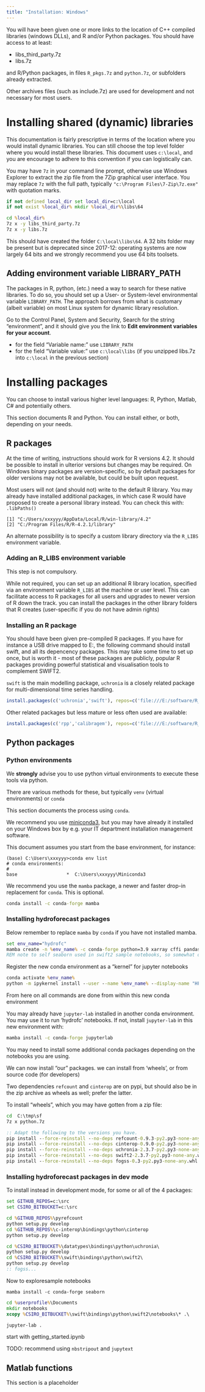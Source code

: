 ```yaml
---
title: "Installation: Windows"
---
```


You will have been given one or more links to the location of C++ compiled libraries (windows DLLs), and R and/or Python packages. You should have access to at least:

* libs_third_party.7z
* libs.7z

and R/Python packages, in files `R_pkgs.7z` and `python.7z`, or subfolders already extracted.

Other archives files (such as include.7z) are used for development and not necessary for most users.

# Installing shared (dynamic) libraries

This documentation is fairly prescriptive in terms of the location where you would install dynamic libraries. You can still choose the top level folder where you would install these libraries. This document uses `c:\local`, and you are encourage to adhere to this convention if you can logistically can.

You may have `7z` in your command line prompt, otherwise use Windows Explorer to extract the zip file from the 7Zip graphical user interface. You may replace `7z` with the full path, typically `"c:\Program Files\7-Zip\7z.exe"` with quotation marks.

```bat
if not defined local_dir set local_dir=c:\local
if not exist %local_dir% mkdir %local_dir%\libs\64

cd %local_dir%
7z x -y libs_third_party.7z
7z x -y libs.7z
```

This should have created the folder `C:\local\libs\64`. A 32 bits folder may be present but is deprecated since 2017-12: operating systems are now largely 64 bits and we strongly recommend you use 64 bits toolsets.

## Adding environment variable LIBRARY_PATH

The packages in R, python, (etc.) need a way to search for these native libraries. To do so, you should set up a User- or System-level environmental variable `LIBRARY_PATH`. The approach borrows from what is customary (albeit variable) on most Linux system for dynamic library resolution.

Go to the Control Panel, System and Security\System, Search for the string "environment", and it should give you the link to **Edit environment variables for your account**.

* for the field "Variable name:" use `LIBRARY_PATH`
* for the field "Variable value:" use `c:\local\libs`  (if you unzipped libs.7z into `c:\local` in the previous section)

# Installing packages

You can choose to install various higher level languages: R, Python, Matlab, C# and potentially others.

This section documents R and Python. You can install either, or both, depending on your needs.

## R packages

At the time of writing, instructions should work for R versions 4.2. It should be possible to install in ulterior versions but changes may be required. On Windows binary packages are version-specific, so by default packages for older versions may not be available, but could be built upon request.

Most users will not (and should not) write to the default R library. You may already have installed additional packages, in which case R would have proposed to create a personal library instead. You can check this with: `.libPaths()`

```
[1] "C:/Users/xxxyyy/AppData/Local/R/win-library/4.2"
[2] "C:/Program Files/R/R-4.2.1/library"             
```

An alternate possibility is to specify a custom library directory via the `R_LIBS` environment variable.

### Adding an R_LIBS environment variable

This step is not compulsory.

While not required, you can set up an additional R library location, specified via an environment variable `R_LIBS` at the machine or user level. This can facilitate access to R packages for all users and upgrades to newer version of R down the track. you can install the packages in the other library folders that R creates (user-specific if you do not have admin rights)

### Installing an R package

You should have been given pre-compiled R packages. If you have for instance a USB drive mapped to E:, the following command should install swift, and all its depencency packages. This may take some time to set up once, but is worth it - most of these packages are publicly, popular R packages providing powerful statistical and visualisation tools to complement SWIFT2.

`swift` is the main modelling package, `uchronia` is a closely related package for multi-dimensional time series handling. 

```R
install.packages(c('uchronia','swift'), repos=c('file:///E:/software/R_pkgs', 'https://cran.csiro.au'), type='win.binary')
```

Other related packages but less mature or less often used are available:

```R
install.packages(c('rpp','calibragem'), repos=c('file:///E:/software/R_pkgs', 'https://cran.csiro.au'), type='win.binary')
```

## Python packages

### __Python environments__

We **strongly** advise you to use python virtual environments to execute these tools via python.

There are various methods for these, but typically `venv` (virtual environments) or `conda`

This section documents the process using `conda`.

We recommend you use [miniconda3](https://docs.conda.io/en/latest/miniconda.html), but you may have already it installed on your Windows box by e.g. your IT department installation management software.

This document assumes you start from the base environment, for instance:

```text
(base) C:\Users\xxxyyy>conda env list
# conda environments:
#
base                  *  C:\Users\xxxyyy\Miniconda3
```

We recommend you use the `mamba` package, a newer and faster drop-in replacement for `conda`. This is optional.

```bat
conda install -c conda-forge mamba
```

### __Installing hydroforecast packages__

Below remember to replace `mamba` by `conda` if you have not installed mamba.

```bat
set env_name="hydrofc"
mamba create -n %env_name% -c conda-forge python=3.9 xarray cffi pandas numpy matplotlib ipykernel jsonpickle netcdf4 seaborn
REM note to self seaborn used in swift2 sample notebooks, so somewhat optional.
```

Register the new conda environment as a "kernel" for jupyter notebooks

```bat
conda activate %env_name%
python -m ipykernel install --user --name %env_name% --display-name "HFC"
```

From here on all commands are done from within this new conda environment

You may already have `jupyter-lab` installed in another conda environment. You may use it to run 'hydrofc' notebooks. If not, install `jupyter-lab` in this new environment with:

```bat
mamba install -c conda-forge jupyterlab
```

You may need to install some additional conda packages depending on the notebooks you are using.

We can now install "our" packages. we can install from 'wheels', or from source code (for developers)

Two dependencies `refcount` and `cinterop` are on pypi, but should also be in the zip archive as wheels as well; prefer the latter.

To install "wheels", which you may have gotten from a zip file:

```bat
cd  C:\tmp\sf
7z x python.7z

:: Adapt the following to the versions you have.
pip install --force-reinstall --no-deps refcount-0.9.3-py2.py3-none-any.whl
pip install --force-reinstall --no-deps cinterop-0.9.0-py2.py3-none-any.whl
pip install --force-reinstall --no-deps uchronia-2.3.7-py2.py3-none-any.whl
pip install --force-reinstall --no-deps swift2-2.3.7-py2.py3-none-any.whl
pip install --force-reinstall --no-deps fogss-0.3-py2.py3-none-any.whl
```

### __Installing hydroforecast packages in dev mode__

To install instead in development mode, for some or all of the 4 packages:

```bat
set GITHUB_REPOS=c:\src
set CSIRO_BITBUCKET=c:\src
```

```bat
cd %GITHUB_REPOS%\pyrefcount
python setup.py develop
cd %GITHUB_REPOS%\c-interop\bindings\python\cinterop
python setup.py develop

cd %CSIRO_BITBUCKET%\datatypes\bindings\python\uchronia\
python setup.py develop
cd %CSIRO_BITBUCKET%\swift\bindings\python\swift2\
python setup.py develop
:: fogss...
```

Now to exploresample notebooks

`mamba install -c conda-forge seaborn`

```bat
cd %userprofile%\Documents
mkdir notebooks
xcopy %CSIRO_BITBUCKET%\swift\bindings\python\swift2\notebooks\* .\

jupyter-lab .
```

start with getting_started.ipynb

TODO: recommend using `nbstripout` and `jupytext`

## Matlab functions

This section is a placeholder
